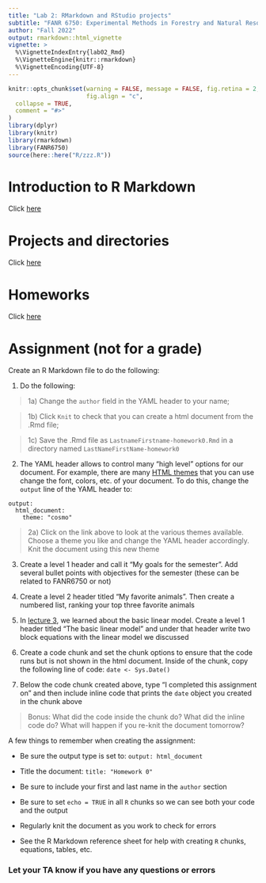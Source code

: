 ```yaml
---
title: "Lab 2: RMarkdown and RStudio projects"
subtitle: "FANR 6750: Experimental Methods in Forestry and Natural Resources Research"
author: "Fall 2022"
output: rmarkdown::html_vignette
vignette: >
  %\VignetteIndexEntry{lab02_Rmd}
  %\VignetteEngine{knitr::rmarkdown}
  %\VignetteEncoding{UTF-8}
---
```


```r
knitr::opts_chunk$set(warning = FALSE, message = FALSE, fig.retina = 2,
                      fig.align = "c",
  collapse = TRUE,
  comment = "#>"
)
library(dplyr)
library(knitr)
library(rmarkdown)
library(FANR6750)
source(here::here("R/zzz.R"))
```

# Introduction to R Markdown

Click [here](https://rushinglab.github.io/FANR6750/articles/RMarkdown.html)

# Projects and directories

Click [here](https://rushinglab.github.io/FANR6750/articles/projects_and_directories.html)

# Homeworks

Click [here](https://rushinglab.github.io/FANR6750/articles/homework.html)


# Assignment (not for a grade)

Create an R Markdown file to do the following:

1) Do the following: 

> 1a) Change the `author` field in the YAML header to your name;

> 1b) Click `Knit` to check that you can create a html document from the .Rmd file;

> 1c) Save the .Rmd file as `LastnameFirstname-homework0.Rmd` in a directory named `LastNameFirstName-homework0`

2) The YAML header allows to control many "high level" options for our document. For example, there are many [HTML themes](https://bootswatch.com/cerulean/) that you can use change the font, colors, etc. of your document. To do this, change the `output` line of the YAML header to:

```
output: 
  html_document:
    theme: "cosmo"
```

> 2a) Click on the link above to look at the various themes available. Choose a theme you like and change the YAML header accordingly. Knit the document using this new theme 

3) Create a level 1 header and call it "My goals for the semester". Add several bullet points with objectives for the semester (these can be related to FANR6750 or not)

4) Create a level 2 header titled "My favorite animals". Then create a numbered list, ranking your top three favorite animals  

5) In [lecture 3](https://rushinglab.github.io/FANR6750/articles/lectures/03_models/03_models.html), we learned about the basic linear model. Create a level 1 header titled "The basic linear model" and under that header write two block equations with the linear model we discussed

6) Create a code chunk and set the chunk options to ensure that the code runs but is not shown in the html document. Inside of the chunk, copy the following line of code: `date <- Sys.Date()`

7) Below the code chunk created above, type "I completed this assignment on " and then include inline code that prints the `date` object you created in the chunk above

> Bonus: What did the code inside the chunk do? What did the inline code do? What will happen if you re-knit the document tomorrow?

A few things to remember when creating the assignment:

- Be sure the output type is set to: `output: html_document`

- Title the document: `title: "Homework 0"`

- Be sure to include your first and last name in the `author` section 

- Be sure to set `echo = TRUE` in all `R` chunks so we can see both your code and the output

- Regularly knit the document as you work to check for errors

- See the R Markdown reference sheet for help with creating `R` chunks, equations, tables, etc.


### Let your TA know if you have any questions or errors   


